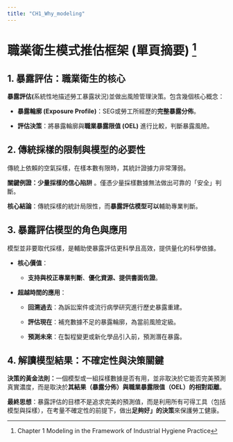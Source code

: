 ```yaml
---
title: "CH1_Why_modeling"
---
```


# **職業衛生模式推估框架 (單頁摘要)** [^1]

[^1]: Chapter 1 Modeling in the Framework of Industrial Hygiene Practice

## **1. 暴露評估：職業衛生的核心**

**暴露評估(**系統性地描述勞工暴露狀況)並做出風險管理決策。包含幾個核心概念：

-   **暴露輪廓 (Exposure Profile)**：SEG或勞工所經歷的**完整暴露分佈**。

-   **評估決策**：將暴露輪廓與**職業暴露限值 (OEL)** 進行比較，判斷暴露風險。

## **2. 傳統採樣的限制與模型的必要性**

傳統上依賴的空氣採樣，在樣本數有限時，其統計證據力非常薄弱。

**關鍵例證：少量採樣的信心陷阱** 。僅憑少量採樣數據無法做出可靠的「安全」判斷。

**核心結論**：傳統採樣的統計局限性，而**暴露評估模型可以**輔助專業判斷。

## **3. 暴露評估模型的角色與應用**

模型並非要取代採樣，是輔助使暴露評估更科學且高效，提供量化的科學依據。

-   **核心價值**：

    -   **支持與校正專業判斷**、**優化資源、提供書面佐證**。

-   **超越時間的應用**：

    -   **回溯過去**：為訴訟案件或流行病學研究進行歷史暴露重建。

    -   **評估現在**：補充數據不足的暴露輪廓，為當前風險定級。

    -   **預測未來**：在製程變更或新化學品引入前，預測潛在暴露。

## **4. 解讀模型結果：不確定性與決策關鍵**

**決策的黃金法則：**一個模型或一組採樣數據是否有用，並非取決於它能否完美預測真實濃度，而是取決於**其結果（暴露分佈）與職業暴露限值（OEL）的相對距離**。

**最終思想**：暴露評估的目標不是追求完美的預測值，而是利用所有可得工具（包括模型與採樣），在考量不確定性的前提下，做出**足夠好」的決策**來保護勞工健康。
